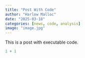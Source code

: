 ```yaml
---
title: "Post With Code"
author: "Harlow Malloc"
date: "2025-03-18"
categories: [news, code, analysis]
image: "image.jpg"
---
```


This is a post with executable code.

```r
1 + 1
```
